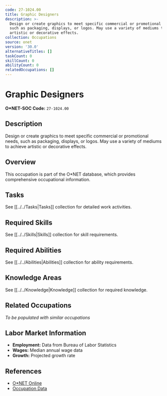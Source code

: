 ```yaml
---
code: 27-1024.00
title: Graphic Designers
description: >-
  Design or create graphics to meet specific commercial or promotional needs,
  such as packaging, displays, or logos. May use a variety of mediums to achieve
  artistic or decorative effects.
collection: Occupations
source: onet
version: '30.0'
alternativeTitles: []
taskCount: 0
skillCount: 0
abilityCount: 0
relatedOccupations: []
---
```

# Graphic Designers

**O*NET-SOC Code:** `27-1024.00`

## Description

Design or create graphics to meet specific commercial or promotional needs, such as packaging, displays, or logos. May use a variety of mediums to achieve artistic or decorative effects.

## Overview

This occupation is part of the O*NET database, which provides comprehensive occupational information.

## Tasks

See [[../../Tasks|Tasks]] collection for detailed work activities.

## Required Skills

See [[../../Skills|Skills]] collection for skill requirements.

## Required Abilities

See [[../../Abilities|Abilities]] collection for ability requirements.

## Knowledge Areas

See [[../../Knowledge|Knowledge]] collection for required knowledge.

## Related Occupations

*To be populated with similar occupations*

## Labor Market Information

- **Employment:** Data from Bureau of Labor Statistics
- **Wages:** Median annual wage data
- **Growth:** Projected growth rate

## References

- [O*NET Online](https://www.onetonline.org/link/summary/27-1024.00)
- [Occupation Data](https://www.onetcenter.org/)
